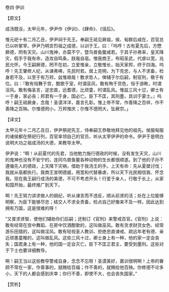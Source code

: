 

卷四 伊训

【原文】

成汤既没，太甲元年，伊尹作《伊训》、《肆命》、《徂后》。

惟元祀十有二月乙丑，伊尹祠于先王。奉嗣王祗见厥祖，侯、甸群后咸在，百官总已以听冢宰。伊尹乃明言烈祖之成德，以训于王。曰：「呜呼！古有夏先后，方懋厥德，罔有天灾。山川鬼神，亦莫不宁，暨鸟兽鱼鳖咸若。于其子孙弗率，皇天降灾，假手于我有命，造攻自鸣条，朕哉自亳。惟我商王，布昭圣武，代虐以宽，兆民允怀。今王嗣厥德，罔不在初，立爱惟亲，立敬惟长，始天家邦，终于四海。呜呼！先王肇修人纪，从谏弗咈，先民时若。居上克明，为下克忠，与人不求备，检身若不及，以至于有万邦，兹惟艰哉！敷求哲人，俾辅于尔后嗣，制官刑，儆于有位。曰：『敢有恒舞于宫，酣歌于室，时谓巫风，敢有殉于货色，恒于游畋，时谓淫风。敢有侮圣言，逆忠直，远耆德，比顽童，时谓乱风。惟兹三风十愆，卿士有一于身，家必丧；邦君有一于身，国必亡。臣下不匡，其刑墨，具训于蒙士。』呜呼！嗣王祗厥身，念哉！圣谟洋洋，嘉言孔彰。惟上帝不常，作善降之百祥，作不善降之百殃。尔惟德罔小，万邦惟庆；尔惟不德罔大，坠厥宗。」

【译文】

太甲元年十二月乙丑日，伊尹祭祀先王，侍奉嗣王恭敬地拜见他的祖先。侯服甸服的诸侯都在祭祀行列，百官率领自己的官员，听从太宰伊尹的命令。伊尹于是明白说明大功之祖成汤的大德，来教导太甲。

伊尹说：“啊！从前夏代的先君，当他勉力施行德政的时候，没有发生天灾，山川的鬼神也没有不安宁的，连同鸟兽鱼鳖各种动物的生长都很顺遂。到了他的子孙不遵循先人的德政，上天降下灾祸，借助于我汤王的手。上天有命：先从夏桀讨伐；我就从亳都执行。我商王宣明德威，用宽和代替暴虐，所以天下兆民相信我、怀念我。现在我王嗣行成汤的美德，不可不考虑开头！行爱于亲人，行敬于长上，从家和国开始，最终推广到天下。

啊！先王努力讲求做人的纲纪，听从谏言而不违反，顺从前贤的活；处在上位能够明察，为臣下能够尽忠；结交人不求全责备，检点自己好像来不及一样。因此达到拥有万国，这是很难的呀！

“又普求贤智，使他们辅助你们后嗣；还制订《官刑》来警戒百官。《官刑》上说：敢有经常在宫中舞蹈、在房中饮酒酣歌的，这叫做巫风。敢有贪求财货女色、经常游乐田猎的，这叫做淫风。敢有轻视圣人教训、拒绝忠直谏戒、疏远年老有德、亲近顽愚童稚的，这叫做乱风。这些三风十过，卿士身上有一种，他的家一定会丧失；国君身上有一种，他的国一定会灭亡。臣下不匡正君主，要受到墨刑。这些对于下士也要详细教导。

啊！嗣王当以这些教导警戒自身，念念不忘呀！圣谟美好，嘉训很明啊！上帝的眷顾不常在一家，作善事的，就赐给百福；作不善的，就赐给他百殃。你修德不论多小，天下的人都会感到庆幸；你行不善，即使不大，也会丧失国家。”

【赏析】

